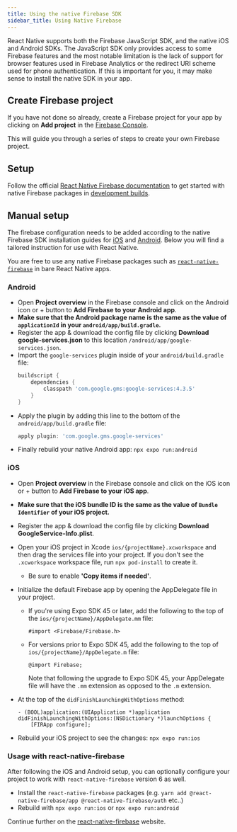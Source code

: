 ```yaml
---
title: Using the native Firebase SDK
sidebar_title: Using Native Firebase
---
```


React Native supports both the Firebase JavaScript SDK, and the native iOS and Android SDKs. The JavaScript SDK only provides access to some Firebase features and the most notable limitation is the lack of support for browser features used in Firebase Analytics or the redirect URI scheme used for phone authentication. If this is important for you, it may make sense to install the native SDK in your app.

## Create Firebase project

If you have not done so already, create a Firebase project for your app by clicking on **Add project** in the [Firebase Console](https://console.firebase.google.com/).

This will guide you through a series of steps to create your own Firebase project.

## Setup

Follow the official [React Native Firebase documentation](https://rnfirebase.io/#expo) to get started with native Firebase packages in [development builds](/development/introduction).

## Manual setup

The firebase configuration needs to be added according to the native Firebase SDK installation guides
for [iOS](https://firebase.google.com/docs/ios/setup) and [Android](https://firebase.google.com/docs/android/setup).
Below you will find a tailored instruction for use with React Native.

You are free to use any native Firebase packages such as [`react-native-firebase`](https://rnfirebase.io/) in bare React Native apps.

### Android

- Open **Project overview** in the Firebase console and click on the Android icon or + button to **Add Firebase to your Android app**.
- **Make sure that the Android package name is the same as the value of `applicationId` in your `android/app/build.gradle`.**
- Register the app & download the config file by clicking **Download google-services.json** to this location `/android/app/google-services.json`.
- Import the `google-services` plugin inside of your `android/build.gradle` file:
  ```groovy
  buildscript {
      dependencies {
          classpath 'com.google.gms:google-services:4.3.5'
      }
  }
  ```
- Apply the plugin by adding this line to the bottom of the `android/app/build.gradle` file:
  ```groovy
  apply plugin: 'com.google.gms.google-services'
  ```
- Finally rebuild your native Android app: `npx expo run:android`

### iOS

- Open **Project overview** in the Firebase console and click on the iOS icon or + button to **Add Firebase to your iOS app**.
- **Make sure that the iOS bundle ID is the same as the value of `Bundle Identifier` of your iOS project.**
- Register the app & download the config file by clicking **Download GoogleService-Info.plist**.
- Open your iOS project in Xcode `ios/{projectName}.xcworkspace` and then drag the services file into your project. If you don't see the `.xcworkspace` workspace file, run `npx pod-install` to create it.

  - Be sure to enable **'Copy items if needed'**.

- Initialize the default Firebase app by opening the AppDelegate file in your project.
  - If you're using Expo SDK 45 or later, add the following to the top of the `ios/{projectName}/AppDelegate.mm` file:
    ```objc
    #import <Firebase/Firebase.h>
    ```
  - For versions prior to Expo SDK 45, add the following to the top of `ios/{projectName}/AppDelegate.m` file:
    ```objc
    @import Firebase;
    ```
    Note that following the upgrade to Expo SDK 45, your AppDelegate file will have the `.mm` extension as opposed to the `.m` extension.
- At the top of the `didFinishLaunchingWithOptions` method:
  ```objc
  - (BOOL)application:(UIApplication *)application didFinishLaunchingWithOptions:(NSDictionary *)launchOptions {
      [FIRApp configure];
  ```
- Rebuild your iOS project to see the changes: `npx expo run:ios`

### Usage with react-native-firebase

After following the iOS and Android setup, you can optionally configure your project to work with `react-native-firebase` version 6 as well.

- Install the `react-native-firebase` packages (e.g. `yarn add @react-native-firebase/app @react-native-firebase/auth` etc..)
- Rebuild with `npx expo run:ios` or `npx expo run:android`

Continue further on the [react-native-firebase](https://rnfirebase.io/#installation) website.
